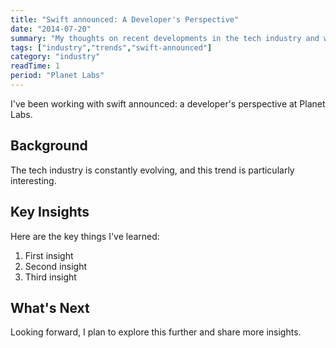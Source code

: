 ```yaml
---
title: "Swift announced: A Developer's Perspective"
date: "2014-07-20"
summary: "My thoughts on recent developments in the tech industry and what they mean for developers."
tags: ["industry","trends","swift-announced"]
category: "industry"
readTime: 1
period: "Planet Labs"
---
```


I've been working with swift announced: a developer's perspective at Planet Labs.

## Background

The tech industry is constantly evolving, and this trend is particularly interesting.

## Key Insights

Here are the key things I've learned:

1. First insight
2. Second insight
3. Third insight

## What's Next

Looking forward, I plan to explore this further and share more insights.

